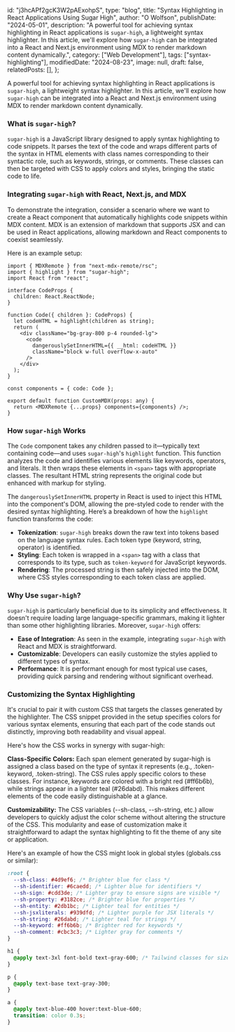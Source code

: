   id: "j3hcAPf2gcK3W2pAExohpS",
  type: "blog",
  title: "Syntax Highlighting in React Applications Using Sugar High",
  author: "O Wolfson",
  publishDate: "2024-05-01",
  description:
    "A powerful tool for achieving syntax highlighting in React applications is `sugar-high`, a lightweight syntax highlighter. In this article, we'll explore how `sugar-high` can be integrated into a React and Next.js environment using MDX to render markdown content dynamically.",
  category: ["Web Development"],
  tags: ["syntax-highlighting"],
  modifiedDate: "2024-08-23",
  image: null,
  draft: false,
  relatedPosts: [],
};

A powerful tool for achieving syntax highlighting in React applications is `sugar-high`, a lightweight syntax highlighter. In this article, we'll explore how `sugar-high` can be integrated into a React and Next.js environment using MDX to render markdown content dynamically.

### What is `sugar-high`?

`sugar-high` is a JavaScript library designed to apply syntax highlighting to code snippets. It parses the text of the code and wraps different parts of the syntax in HTML elements with class names corresponding to their syntactic role, such as keywords, strings, or comments. These classes can then be targeted with CSS to apply colors and styles, bringing the static code to life.

### Integrating `sugar-high` with React, Next.js, and MDX

To demonstrate the integration, consider a scenario where we want to create a React component that automatically highlights code snippets within MDX content. MDX is an extension of markdown that supports JSX and can be used in React applications, allowing markdown and React components to coexist seamlessly.

Here is an example setup:

```tsx
import { MDXRemote } from "next-mdx-remote/rsc";
import { highlight } from "sugar-high";
import React from "react";

interface CodeProps {
  children: React.ReactNode;
}

function Code({ children }: CodeProps) {
  let codeHTML = highlight(children as string);
  return (
    <div className="bg-gray-800 p-4 rounded-lg">
      <code
        dangerouslySetInnerHTML={{ __html: codeHTML }}
        className="block w-full overflow-x-auto"
      />
    </div>
  );
}

const components = { code: Code };

export default function CustomMDX(props: any) {
  return <MDXRemote {...props} components={components} />;
}
```

### How `sugar-high` Works

The `Code` component takes any children passed to it—typically text containing code—and uses `sugar-high`'s `highlight` function. This function analyzes the code and identifies various elements like keywords, operators, and literals. It then wraps these elements in `<span>` tags with appropriate classes. The resultant HTML string represents the original code but enhanced with markup for styling.

The `dangerouslySetInnerHTML` property in React is used to inject this HTML into the component's DOM, allowing the pre-styled code to render with the desired syntax highlighting. Here’s a breakdown of how the `highlight` function transforms the code:

- **Tokenization**: `sugar-high` breaks down the raw text into tokens based on the language syntax rules. Each token type (keyword, string, operator) is identified.
- **Styling**: Each token is wrapped in a `<span>` tag with a class that corresponds to its type, such as `token-keyword` for JavaScript keywords.
- **Rendering**: The processed string is then safely injected into the DOM, where CSS styles corresponding to each token class are applied.

### Why Use `sugar-high`?

`sugar-high` is particularly beneficial due to its simplicity and effectiveness. It doesn't require loading large language-specific grammars, making it lighter than some other highlighting libraries. Moreover, `sugar-high` offers:

- **Ease of Integration**: As seen in the example, integrating `sugar-high` with React and MDX is straightforward.
- **Customizable**: Developers can easily customize the styles applied to different types of syntax.
- **Performance**: It is performant enough for most typical use cases, providing quick parsing and rendering without significant overhead.

### Customizing the Syntax Highlighting

It's crucial to pair it with custom CSS that targets the classes generated by the highlighter. The CSS snippet provided in the setup specifies colors for various syntax elements, ensuring that each part of the code stands out distinctly, improving both readability and visual appeal.

Here's how the CSS works in synergy with sugar-high:

**Class-Specific Colors:** Each span element generated by sugar-high is assigned a class based on the type of syntax it represents (e.g., .token-keyword, .token-string). The CSS rules apply specific colors to these classes. For instance, keywords are colored with a bright red (#ff6b6b), while strings appear in a lighter teal (#26dabd). This makes different elements of the code easily distinguishable at a glance.

**Customizability:** The CSS variables (--sh-class, --sh-string, etc.) allow developers to quickly adjust the color scheme without altering the structure of the CSS. This modularity and ease of customization make it straightforward to adapt the syntax highlighting to fit the theme of any site or application.

Here's an example of how the CSS might look in global styles (globals.css or similar):

```css
:root {
  --sh-class: #4d9ef6; /* Brighter blue for class */
  --sh-identifier: #6caedd; /* Lighter blue for identifiers */
  --sh-sign: #cdd3de; /* Lighter gray to ensure signs are visible */
  --sh-property: #3182ce; /* Brighter blue for properties */
  --sh-entity: #2db1bc; /* Lighter teal for entities */
  --sh-jsxliterals: #939dfd; /* Lighter purple for JSX literals */
  --sh-string: #26dabd; /* Lighter teal for strings */
  --sh-keyword: #ff6b6b; /* Brighter red for keywords */
  --sh-comment: #cbc3c3; /* Lighter gray for comments */
}

h1 {
  @apply text-3xl font-bold text-gray-600; /* Tailwind classes for size, weight, and color */
}

p {
  @apply text-base text-gray-300;
}

a {
  @apply text-blue-400 hover:text-blue-600;
  transition: color 0.3s;
}
```
